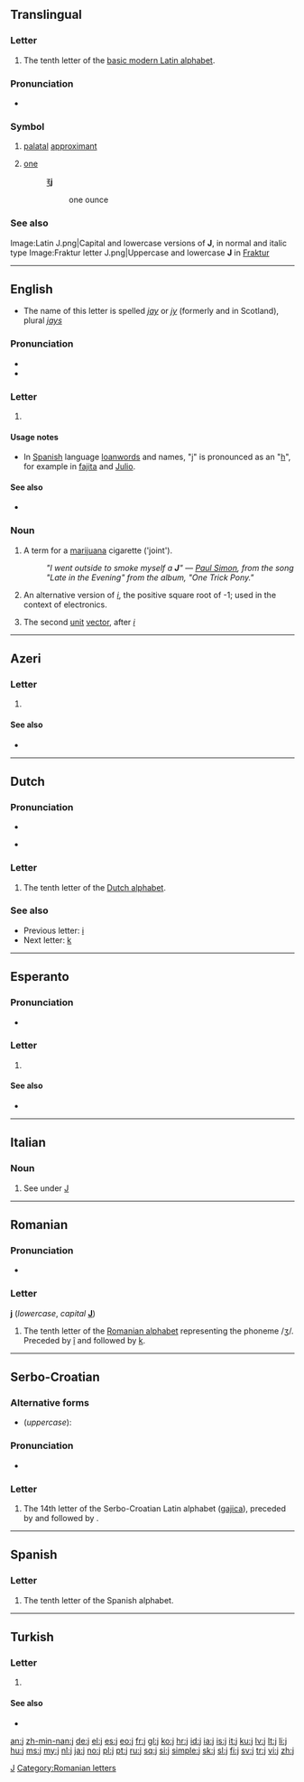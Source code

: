 {{Basic Latin character info|previous=i|next=k|image=[[Image:IPA Unicode 0x006A.svg|30px]]|name=LATIN SMALL LETTER J|hex=6A}}
{{also|J|յ|Appendix:Variations of "j"}}

==Translingual==
{{wikipedia}}

===Letter===
{{mul-letter|upper=J|lower=j|script=Latn}}

# The tenth letter of the [[Appendix:Latin script|basic modern Latin alphabet]].

===Pronunciation===
* {{audio|Palatal approximant.ogg|IPA}}

===Symbol===
{{wikipedia|Palatal approximant}}
{{head|mul|symbol}}

# {{context|[[w:IPA|IPA]]}} [[palatal]] [[approximant]]
# {{pharmacy|obsolete|lang=mul}} [[one]]
#: ℥'''j'''
#:: one ounce

===See also===
{{Latn-script}}
{{Letter
|page=J
|NATO=Juliet
|Morse=·–––
|Character=J0
|Braille=⠚}}
<gallery caption="Letter styles" perrow=3>
Image:Latin J.png|Capital and lowercase versions of '''J''', in normal and italic type
Image:Fraktur letter J.png|Uppercase and lowercase '''J''' in [[Fraktur]]
</gallery>

[[Category:IPA symbols|J]]

----

==English==
* The name of this letter is spelled ''[[jay]]'' or ''[[jy]]'' (formerly and in Scotland), plural ''[[jays]]'' 

===Pronunciation===
* {{audio|en-us-j.ogg|Audio (US)}}
* {{audio|En-uk-j.ogg|Audio (UK)}}

===Letter===
{{en-letter|upper=J|lower=j}}

# {{Latn-def|en|letter|10|jay}}

====Usage notes====
* In [[Spanish]] language [[loanword]]s and names, "j" is pronounced as an "[[h]]", for example in [[fajita]] and [[Julio]].

====See also====
* {{list|en|Latin script letters}}

===Noun===
{{en-noun}}

# {{slang}} A term for a [[marijuana]] cigarette ('joint').
#: ''"I went outside to smoke myself a '''J'''" &mdash; [[w:Paul Simon (musician)|Paul Simon]], from the song "Late in the Evening" from the album, "One Trick Pony."''
# {{mathematics}} An alternative version of ''[[i]]'', the positive square root of -1; used in the context of electronics.
# {{mathematics}} The second [[unit]] [[vector]], after ''[[i]]''

----

==Azeri==

===Letter===
{{az-letter|upper=J|lower=j}}

# {{Latn-def|az|letter|15}}

====See also====
* {{list|az|Latin script letters}}

----

==Dutch==

===Pronunciation===
* {{rhymes|eː|lang=nl}}
* {{sense|letter name}} {{IPA|/jeː/|lang=nl}}

===Letter===
{{head|nl|letter|lower case||upper case|J}}

# The tenth letter of the [[Dutch alphabet]].

===See also===
* Previous letter: [[i#Dutch|i]]
* Next letter: [[k#Dutch|k]]

----

==Esperanto==

===Pronunciation===
* {{audio|Eo-j.ogg|Audio}}

===Letter===
{{eo-letter|upper=J|lower=j}}

# {{Latn-def|eo|letter|13|jo}}

====See also====
* {{list|eo|Latin script letters}}

----

==Italian==

===Noun===
{{head|it|letter}} {{m|f|inv}}

# See under [[J#Italian|J]]

----

==Romanian==

===Pronunciation===
* {{IPA|/ʒe/|lang=ro}}

===Letter===
'''j''' (''lowercase'', ''capital'' '''[[J]]''')

# The tenth letter of the [[Romanian alphabet]] representing the phoneme /ʒ/. Preceded by [[î]] and followed by [[k]].

[[Category:Romanian letters]]

----

==Serbo-Croatian==

===Alternative forms===
* (''uppercase''): {{l|sh|J}}

===Pronunciation===
* {{qualifier|phoneme}} {{IPA|/j/|lang=sh}}

===Letter===
{{sh-letter|r|ј}}

# The 14th letter of the Serbo-Croatian Latin alphabet ([[gajica]]), preceded by {{l|sh|i}} and followed by {{l|sh|k}}.

----

==Spanish==

===Letter===
{{head|es|letter|lower case||upper case|J}}

# The tenth letter of the Spanish alphabet.

----

==Turkish==

===Letter===
{{tr-letter|upper=J|lower=j}}

# {{Latn-def|tr|letter|13|je}}

====See also====
* {{list|tr|Latin script letters}}

[[an:j]]
[[zh-min-nan:j]]
[[de:j]]
[[el:j]]
[[es:j]]
[[eo:j]]
[[fr:j]]
[[gl:j]]
[[ko:j]]
[[hr:j]]
[[id:j]]
[[ia:j]]
[[is:j]]
[[it:j]]
[[ku:j]]
[[lv:j]]
[[lt:j]]
[[li:j]]
[[hu:j]]
[[ms:j]]
[[my:j]]
[[nl:j]]
[[ja:j]]
[[no:j]]
[[pl:j]]
[[pt:j]]
[[ru:j]]
[[sq:j]]
[[si:j]]
[[simple:j]]
[[sk:j]]
[[sl:j]]
[[fi:j]]
[[sv:j]]
[[tr:j]]
[[vi:j]]
[[zh:j]]